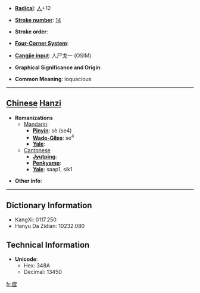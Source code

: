 * '''[[Wiktionary:Chinese radical index| Radical]]''': [[Wiktionary:Chinese radical index 人|人]]+12

* '''[[Wiktionary:Chinese total strokes index|Stroke number]]''': [[Wiktionary:Chinese total strokes index 14|14]]

* '''Stroke order''': 

* '''[[Wiktionary:Chinese four corner index|Four-Corner System]]''': 

* '''[[Wiktionary:Chinese Cangjie index|Cangjie input]]''': 人尸戈一 (OSIM)

* '''Graphical Significance and Origin''': 

* '''Common Meaning''': loquacious

----

== [[Chinese]] [[Hanzi]] ==

* '''Romanizations'''
** [[Mandarin]]:
*** '''[[Pinyin]]''': sè (se4)
*** '''[[Wade-Giles]]''': se<sup>4</sup>
*** '''[[Yale]]''': 
**[[Cantonese]]
***'''[[Jyutping]]''':
***'''[[Penkyamp]]''': 
***'''[[Yale]]''': saap1, sik1

* '''Other info''': 

----

== Dictionary Information ==

* KangXi: 0117.250
* Hanyu Da Zidian: 10232.080

== Technical Information ==

* '''Unicode''':
** Hex: 348A
** Decimal: 13450
[[fr:㒊]]